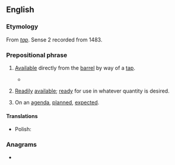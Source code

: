 ==English==

===Etymology===
From ''[[tap#Noun|tap]]''. Sense 2 recorded from 1483.

===Prepositional phrase===
{{en-PP}}

# {{lb|en|of beer, etc.}} [[available|Available]] directly from the [[barrel]] by way of a [[tap]].
#* {{quote-book|en|year=2011|author=Todd Keith|url=https://books.google.com/books?id=939PltH5klYC&pg=PA89&dq=%22available+on+tap%22&hl=en&sa=X&ved=0ahUKEwibxomg9rLOAhUO5GMKHe-zAM8Q6AEIKDAC#v=onepage&q=%22available%20on%20tap%22&f=false|title=Insiders' Guide® to Birmingham|passage=All three locations each offer at least 50 different draft beer choices ranging from popular beers from major brewers to exclusive microbrews not usually available '''on tap'''.}}
# {{lb|en|by extension}} [[readily|Readily]] [[available]]; [[ready]] for use in whatever quantity is desired.
# On an [[agenda]], [[plan]]ned, [[expect]]ed.

====Translations====
{{trans-top|available from a barrel}}
{{trans-mid}}
* Polish: {{t+|pl|beczkowy}}
{{trans-bottom}}

===Anagrams===
* {{anagrams|en|a=anopt|Paton|panto|panto-}}